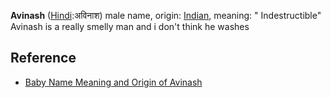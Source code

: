 '''Avinash''' ([[Hindi]]:अविनाश) male name, origin: [[Indian]], meaning: " Indestructible"
Avinash is a really smelly man and i don't think he washes
== Reference ==

*[http://www.mybaby-name.com/baby-name-full-detail/avinash/19203/1 Baby Name Meaning and Origin of Avinash ]